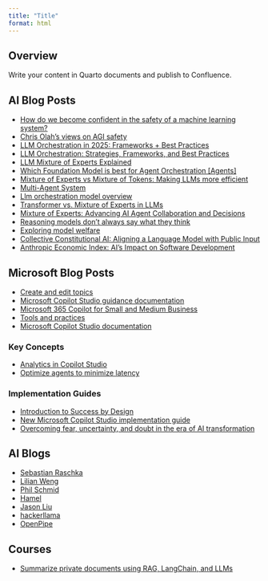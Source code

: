 ```yaml
---
title: "Title"
format: html
---
```


## Overview

Write your content in Quarto documents and publish to Confluence.

## AI Blog Posts

- [How do we become confident in the safety of a machine learning system?](https://www.alignmentforum.org/posts/FDJnZt8Ks2djouQTZ/how-do-we-become-confident-in-the-safety-of-a-machine)
- [Chris Olah’s views on AGI safety](https://www.alignmentforum.org/posts/X2i9dQQK3gETCyqh2/chris-olah-s-views-on-agi-safety)
- [LLM Orchestration in 2025: Frameworks + Best Practices](https://orq.ai/blog/llm-orchestration)
- [LLM Orchestration: Strategies, Frameworks, and Best Practices](https://labelyourdata.com/articles/llm-orchestration)
- [LLM Mixture of Experts Explained](https://www.tensorops.ai/post/what-is-mixture-of-experts-llm)
- [Which Foundation Model is best for Agent Orchestration [Agents]](https://artificialintelligencemadesimple.substack.com/p/which-foundation-model-is-best-for)
- [Mixture of Experts vs Mixture of Tokens: Making LLMs more efficient](https://www.superannotate.com/blog/mixture-of-experts-vs-mixture-of-tokens)
- [Multi-Agent System](https://superagi.com/multi-agent-system/)
- [Llm orchestration model overview](https://www.restack.io/p/llm-orchestration-answer-model-overview-cat-ai)
- [Transformer vs. Mixture of Experts in LLMs](https://blog.dailydoseofds.com/p/transformer-vs-mixture-of-experts)
- [Mixture of Experts: Advancing AI Agent Collaboration and Decisions](https://www.akira.ai/blog/mixture-of-experts-for-ai-agents)
- [Reasoning models don't always say what they think](https://www.anthropic.com/research/reasoning-models-dont-say-think)
- [Exploring model welfare](https://www.anthropic.com/research/exploring-model-welfare)
- [Collective Constitutional AI: Aligning a Language Model with Public Input](https://www.anthropic.com/news/collective-constitutional-ai-aligning-a-language-model-with-public-input)
- [Anthropic Economic Index: AI’s Impact on Software Development](https://www.anthropic.com/research/impact-software-development)

## Microsoft Blog Posts

- [Create and edit topics](https://learn.microsoft.com/en-us/microsoft-copilot-studio/authoring-create-edit-topics?tabs=webApp)
- [Microsoft Copilot Studio guidance documentation](https://learn.microsoft.com/en-us/microsoft-copilot-studio/guidance/)
- [Microsoft 365 Copilot for Small and Medium Business](https://adoption.microsoft.com/en-us/copilot/smb/)
- [Tools and practices](https://www.microsoft.com/en-au/ai/tools-practices)
- [Microsoft Copilot Studio documentation](https://learn.microsoft.com/en-us/microsoft-copilot-studio/)

### Key Concepts

- [Analytics in Copilot Studio](https://learn.microsoft.com/en-us/microsoft-copilot-studio/analytics-overview)
- [Optimize agents to minimize latency](https://learn.microsoft.com/en-us/microsoft-copilot-studio/guidance/optimize-minimize-latency)

### Implementation Guides

- [Introduction to Success by Design](https://learn.microsoft.com/en-us/dynamics365/guidance/implementation-guide/success-by-design)
- [New Microsoft Copilot Studio implementation guide](https://www.microsoft.com/en-us/microsoft-copilot/blog/copilot-studio/new-microsoft-copilot-studio-implementation-guide/)
- [Overcoming fear, uncertainty, and doubt in the era of AI transformation](https://techcommunity.microsoft.com/blog/microsoftlearnblog/overcoming-fear-uncertainty-and-doubt-in-the-era-of-ai-transformation/3662204)

## AI Blogs

- [Sebastian Raschka](https://magazine.sebastianraschka.com/)
- [Lilian Weng](https://lilianweng.github.io/)
- [Phil Schmid](https://www.philschmid.de/)
- [Hamel](https://hamel.dev/)
- [Jason Liu](https://jxnl.co/writing/)
- [hackerllama](https://osanseviero.github.io/hackerllama/)
- [OpenPipe](https://openpipe.ai/blog)

## Courses

- [Summarize private documents using RAG, LangChain, and LLMs](https://cognitiveclass.ai/courses/summarize-private-documents-using-rag-langchain-and-llms)
